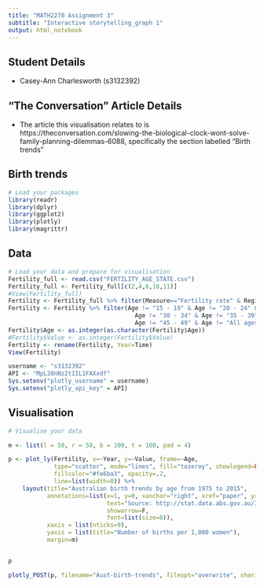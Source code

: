 ```yaml
---
title: "MATH2270 Assignment 3"
subtitle: "Interactive storytelling_graph 1"
output: html_notebook
---
```


## Student Details

* Casey-Ann Charlesworth (s3132392)

## "The Conversation" Article Details

* The article this visualisation relates to is https://theconversation.com/slowing-the-biological-clock-wont-solve-family-planning-dilemmas-6088, specifically the section labelled "Birth trends"

## Birth trends

```r
# Load your packages
library(readr)
library(dplyr)
library(ggplot2)
library(plotly)
library(magrittr)
```

## Data
```r
# Load your data and prepare for visualisation
Fertility_full <- read.csv("FERTILITY_AGE_STATE.csv")
Fertility_full <- Fertility_full[c(2,4,6,10,11)]
#View(Fertility_full)
Fertility <- Fertility_full %>% filter(Measure=="Fertility rate" & Region=="Australia")
Fertility <- Fertility %>% filter(Age != "15 - 19" & Age != "20 - 24" & Age != "25 - 29" & 
                                    Age != "30 - 34" & Age != "35 - 39" & Age != "40 - 44" &
                                    Age != "45 - 49" & Age != "All ages")
Fertility$Age <- as.integer(as.character(Fertility$Age)) 
#Fertility$Value <- as.integer(Fertility$Value)
Fertility <- rename(Fertility, Year=Time)
View(Fertility)
```

```r
username <- "s3132392"
API <- "MpL20nNz2tIIL1FAXxdf"
Sys.setenv("plotly_username" = username)
Sys.setenv("plotly_api_key" = API)
```

## Visualisation
```r
# Visualise your data

m <- list(l = 50, r = 50, b = 100, t = 100, pad = 4)

p <- plot_ly(Fertility, x=~Year, y=~Value, frame=~Age, 
             type="scatter", mode="lines", fill="tozeroy", showlegend=FALSE,
             fillcolor="#fe6ba3", opacity=.2,
             line=list(width=0)) %>%
    layout(title="Australian birth trends by age from 1975 to 2015",
           annotations=list(x=1, y=0, xanchor="right", xref="paper", yref="paper", yshift=-37, 
                            text="Source: http://stat.data.abs.gov.au/Index.aspx?DataSetCode=FERTILITY_AGE_STATE", 
                            showarrow=F, 
                            font=list(size=8)),
           xaxis = list(nticks=9), 
           yaxis = list(title="Number of births per 1,000 women"),
           margin=m) 


p

plotly_POST(p, filename="Aust-birth-trends", fileopt="overwrite", sharing="public")
```

